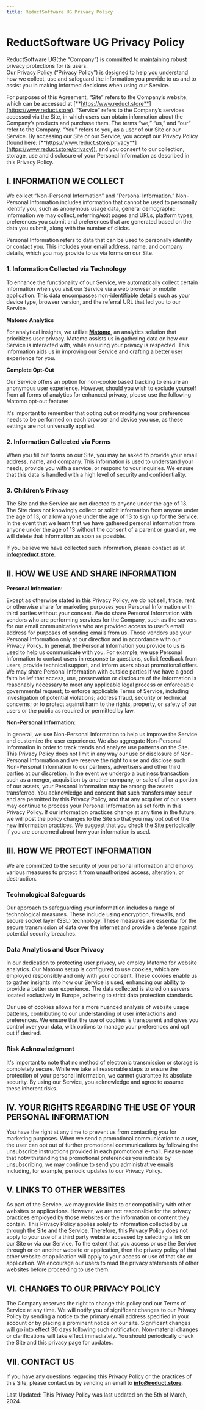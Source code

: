 ```yaml
---
title: ReductSoftware UG Privacy Policy
---
```



# ReductSoftware UG Privacy Policy

ReductSoftware UG(the “Company”) is committed to maintaining robust privacy protections for its users.  
Our Privacy Policy (“Privacy Policy”) is designed to help you understand how we collect, use and safeguard the
information you provide to us and to assist you in making informed decisions when using our Service.

For purposes of this Agreement, “Site” refers to the Company’s website, which can be accessed
at [**https://www.reduct.store**](https://www.reduct.store).
“Service” refers to the Company’s services accessed via the Site, in which users can obtain information about the
Company’s products and purchase them.
The terms “we,” “us,” and “our” refer to the Company.
“You” refers to you, as a user of our Site or our Service.
By accessing our Site or our Service, you accept our Privacy Policy (found
here: [**https://www.reduct.store/privacy**](https://www.reduct.store/privacy)), and you consent to our collection, storage, use and disclosure of your
Personal Information as described in this Privacy Policy.

## I. INFORMATION WE COLLECT

We collect “Non-Personal Information” and “Personal Information.” Non-Personal Information includes information that
cannot be used to personally identify you, such as anonymous usage data, general demographic information we may collect,
referring/exit pages and URLs, platform types, preferences you submit and preferences that are generated based on the
data you submit, along with the number of clicks.

Personal Information refers to data that can be used to personally identify or contact you. 
This includes your email address, name, and company details, which you may provide to us via forms on our Site.

### 1. Information Collected via Technology

To enhance the functionality of our Service, we automatically collect certain information when you visit our Service via a web browser or mobile application. This data encompasses non-identifiable details such as your device type, browser version, and the referral URL that led you to our Service.

**Matomo Analytics**

For analytical insights, we utilize [**Matomo**](https://matomo.org/), an analytics solution that prioritizes user privacy. Matomo assists us in gathering data on how our Service is interacted with, while ensuring your privacy is respected. This information aids us in improving our Service and crafting a better user experience for you.

**Complete Opt-Out**

Our Service offers an option for non-cookie based tracking to ensure an anonymous user experience. However, should you wish to exclude yourself from all forms of analytics for enhanced privacy, please use the following Matomo opt-out feature: <MatomoOptOut />

It's important to remember that opting out or modifying your preferences needs to be performed on each browser and device you use, as these settings are not universally applied.

### 2. Information Collected via Forms

When you fill out forms on our Site, you may be asked to provide your email address, name, and company. 
This information is used to understand your needs, provide you with a service, or respond to your inquiries. 
We ensure that this data is handled with a high level of security and confidentiality.

### 3. Children’s Privacy

The Site and the Service are not directed to anyone under the age of 13. The Site does not knowingly collect or solicit
information from anyone under the age of 13, or allow anyone under the age of 13 to sign up for the Service. In the
event that we learn that we have gathered personal information from anyone under the age of 13 without the consent of a
parent or guardian, we will delete that information as soon as possible. 

If you believe we have collected such information, please contact us at **info@reduct.store**.

## II. HOW WE USE AND SHARE INFORMATION

**Personal Information**:

Except as otherwise stated in this Privacy Policy, we do not sell, trade, rent or otherwise share for marketing purposes
your Personal Information with third parties without your consent. We do share Personal Information with vendors who are
performing services for the Company, such as the servers for our email communications who are provided access to user’s
email address for purposes of sending emails from us. Those vendors use your Personal Information only at our direction
and in accordance with our Privacy Policy.
In general, the Personal Information you provide to us is used to help us communicate with you. For example, we use
Personal Information to contact users in response to questions, solicit feedback from users, provide technical support,
and inform users about promotional offers.
We may share Personal Information with outside parties if we have a good-faith belief that access, use, preservation or
disclosure of the information is reasonably necessary to meet any applicable legal process or enforceable governmental
request; to enforce applicable Terms of Service, including investigation of potential violations; address fraud,
security or technical concerns; or to protect against harm to the rights, property, or safety of our users or the public
as required or permitted by law.

**Non-Personal Information**:

In general, we use Non-Personal Information to help us improve the Service and customize the user experience. We also
aggregate Non-Personal Information in order to track trends and analyze use patterns on the Site. This Privacy Policy
does not limit in any way our use or disclosure of Non-Personal Information and we reserve the right to use and disclose
such Non-Personal Information to our partners, advertisers and other third parties at our discretion.
In the event we undergo a business transaction such as a merger, acquisition by another company, or sale of all or a
portion of our assets, your Personal Information may be among the assets transferred. You acknowledge and consent that
such transfers may occur and are permitted by this Privacy Policy, and that any acquirer of our assets may continue to
process your Personal Information as set forth in this Privacy Policy. If our information practices change at any time
in the future, we will post the policy changes to the Site so that you may opt out of the new information practices. We
suggest that you check the Site periodically if you are concerned about how your information is used.

## III. HOW WE PROTECT INFORMATION

We are committed to the security of your personal information and employ various measures to protect it from unauthorized access, alteration, or destruction.

### Technological Safeguards
Our approach to safeguarding your information includes a range of technological measures. 
These include using encryption, firewalls, and secure socket layer (SSL) technology. 
These measures are essential for the secure transmission of data over the internet and provide a defense against potential security breaches.

### Data Analytics and User Privacy
In our dedication to protecting user privacy, we employ Matomo for website analytics. Our Matomo setup is configured to use cookies, which are employed responsibly and only with your consent. These cookies enable us to gather insights into how our Service is used, enhancing our ability to provide a better user experience. The data collected is stored on servers located exclusively in Europe, adhering to strict data protection standards.

Our use of cookies allows for a more nuanced analysis of website usage patterns, contributing to our understanding of user interactions and preferences. We ensure that the use of cookies is transparent and gives you control over your data, with options to manage your preferences and opt out if desired.

### Risk Acknowledgment
It's important to note that no method of electronic transmission or storage is completely secure. 
While we take all reasonable steps to ensure the protection of your personal information, we cannot guarantee its absolute security. 
By using our Service, you acknowledge and agree to assume these inherent risks.

## IV. YOUR RIGHTS REGARDING THE USE OF YOUR PERSONAL INFORMATION

You have the right at any time to prevent us from contacting you for marketing purposes. When we send a promotional
communication to a user, the user can opt out of further promotional communications by following the unsubscribe
instructions provided in each promotional e-mail. Please note that notwithstanding the promotional preferences you
indicate by unsubscribing, we may continue to send you administrative emails including, for example, periodic updates to
our Privacy Policy.

## V. LINKS TO OTHER WEBSITES

As part of the Service, we may provide links to or compatibility with other websites or applications. However, we are
not responsible for the privacy practices employed by those websites or the information or content they contain. This
Privacy Policy applies solely to information collected by us through the Site and the Service. Therefore, this Privacy
Policy does not apply to your use of a third party website accessed by selecting a link on our Site or via our Service.
To the extent that you access or use the Service through or on another website or application, then the privacy policy
of that other website or application will apply to your access or use of that site or application. We encourage our
users to read the privacy statements of other websites before proceeding to use them.

## VI. CHANGES TO OUR PRIVACY POLICY

The Company reserves the right to change this policy and our Terms of Service at any time. We will notify you of
significant changes to our Privacy Policy by sending a notice to the primary email address specified in your account or
by placing a prominent notice on our site. Significant changes will go into effect 30 days following such notification.
Non-material changes or clarifications will take effect immediately. You should periodically check the Site and this
privacy page for updates.

## VII. CONTACT US

If you have any questions regarding this Privacy Policy or the practices of this Site, please contact us by sending an
email to [**info@reduct.store**](mailto:info@reduct.store).

Last Updated: This Privacy Policy was last updated on the 5th of March, 2024.
